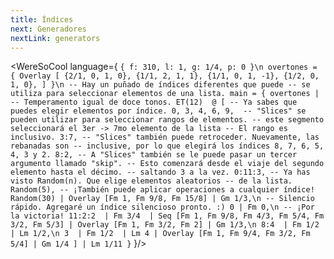 ```yaml
---
title: Índices
next: Generadores
nextLink: generators
---
```


<WereSoCool language={
`{ f: 310, l: 1, g: 1/4, p: 0 }\n
overtones = {
  Overlay [
    {2/1, 0, 1, 0},
    {1/1, 2, 1, 1},
    {1/1, 0, 1, -1},
    {1/2, 0, 1, 0},
  ]
}\n
-- Hay un puñado de índices diferentes que puede
-- se utiliza para seleccionar elementos de una lista.
main = {
  overtones |
  -- Temperamento igual de doce tonos.
  ET(12) 
  @ [
    -- Ya sabes que puedes elegir elementos por índice.
    0, 3, 4, 6, 9, 
    -- "Slices" se pueden utilizar para seleccionar rangos de elementos.
    -- este segmento seleccionará el 3er -> 7mo elemento de la lista
    -- El rango es inclusivo.
    3:7,
    -- "Slices" también puede retroceder. Nuevamente, las rebanadas son
    -- inclusive, por lo que elegirá los índices 8, 7, 6, 5, 4, 3 y 2.
    8:2,
    -- A "Slices" también se le puede pasar un tercer argumento llamado "skip".
    -- Esto comenzará desde el viaje del segundo elemento hasta el décimo.
    -- saltando 3 a la vez.
    0:11:3,
    -- Ya has visto Random(n). Que elige elementos aleatorios
    -- de la lista.
    Random(5),
    -- ¡También puede aplicar operaciones a cualquier índice!
    Random(30) | Overlay [Fm 1, Fm 9/8, Fm 15/8] | Gm 1/3,\n
    -- Silencio rápido. Agregaré un índice silencioso pronto. :)
    0 | Fm 0,\n
    -- ¡Por la victoria!
    11:2:2 
    | Fm 3/4 
    | Seq [Fm 1, Fm 9/8, Fm 4/3, Fm 5/4, Fm 3/2, Fm 5/3]
    | Overlay [Fm 1, Fm 3/2, Fm 2]
    | Gm 1/3,\n
    8:4 
    | Fm 1/2 
    | Lm 1/2,\n
    3 
    | Fm 1/2 
    | Lm 4
    | Overlay [Fm 1, Fm 9/4, Fm 3/2, Fm 5/4] | Gm 1/4
  ]
  | Lm 1/11
}`
}/>

